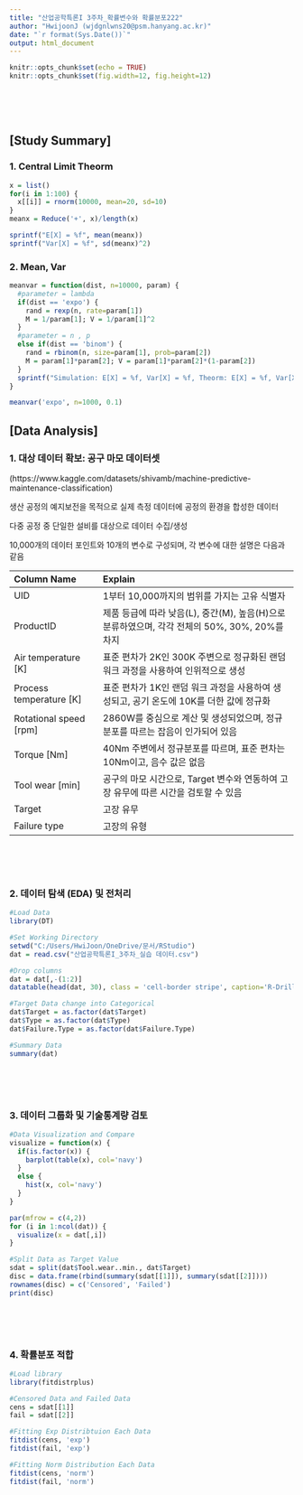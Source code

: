 ---
title: "산업공학특론I 3주차_확률변수와 확률분포222"
author: "HwijoonJ (wjdgnlwns20@psm.hanyang.ac.kr)"
date: "`r format(Sys.Date())`"
output: html_document
---

```{r setup, include=FALSE}
knitr::opts_chunk$set(echo = TRUE)
knitr::opts_chunk$set(fig.width=12, fig.height=12)
```

<br>
<br>
<br>

## **[Study Summary]**

### 1. Central Limit Theorm
```{r simulation }
x = list()
for(i in 1:100) {
  x[[i]] = rnorm(10000, mean=20, sd=10)
}
meanx = Reduce('+', x)/length(x)

sprintf("E[X] = %f", mean(meanx))
sprintf("Var[X] = %f", sd(meanx)^2)
```

### 2. Mean, Var
```{r simulation_mv}
meanvar = function(dist, n=10000, param) {
  #parameter = lambda
  if(dist == 'expo') {
    rand = rexp(n, rate=param[1])
    M = 1/param[1]; V = 1/param[1]^2
  }
  #parameter = n , p
  else if(dist == 'binom') {
    rand = rbinom(n, size=param[1], prob=param[2])
    M = param[1]*param[2]; V = param[1]*param[2]*(1-param[2])
  }
  sprintf("Simulation: E[X] = %f, Var[X] = %f, Theorm: E[X] = %f, Var[X] = %f", mean(rand), var(rand), M, V)
}

meanvar('expo', n=1000, 0.1)
```

## **[Data Analysis]**

### 1. 대상 데이터 확보: 공구 마모 데이터셋
(https://www.kaggle.com/datasets/shivamb/machine-predictive-maintenance-classification)

생산 공정의 예지보전을 목적으로 실제 측정 데이터에 공정의 환경을 합성한 데이터

다중 공정 중 단일한 설비를 대상으로 데이터 수집/생성

10,000개의 데이터 포인트와 10개의 변수로 구성되며, 각 변수에 대한 설명은 다음과 같음

| Column Name | Explain |
|:--------- | :--------------------- |
| UID | 1부터 10,000까지의 범위를 가지는 고유 식별자 |
| ProductID | 제품 등급에 따라 낮음(L), 중간(M), 높음(H)으로 분류하였으며, 각각 전체의 50%, 30%, 20%를 차지 |
| Air temperature [K] | 표준 편차가 2K인 300K 주변으로 정규화된 랜덤 워크 과정을 사용하여 인위적으로 생성 |
| Process temperature [K] | 표준 편차가 1K인 랜덤 워크 과정을 사용하여 생성되고, 공기 온도에 10K를 더한 값에 정규화 |
| Rotational speed [rpm] | 2860W를 중심으로 계산 및 생성되었으며, 정규 분포를 따르는 잡음이 인가되어 있음 |
| Torque [Nm] | 40Nm 주변에서 정규분포를 따르며, 표준 편차는 10Nm이고, 음수 값은 없음 |
| Tool wear [min] | 공구의 마모 시간으로, Target 변수와 연동하여 고장 유무에 따른 시간을 검토할 수 있음 |
| Target | 고장 유무 |
| Failure type | 고장의 유형 |

<br>
<br>
<br>

### 2. 데이터 탐색 (EDA) 및 전처리
```{r data_eda}
#Load Data
library(DT)

#Set Working Directory
setwd("C:/Users/HwiJoon/OneDrive/문서/RStudio")
dat = read.csv("산업공학특론I_3주차_실습 데이터.csv")

#Drop columns
dat = dat[,-(1:2)]
datatable(head(dat, 30), class = 'cell-border stripe', caption='R-Drill Dataset')

#Target Data change into Categorical
dat$Target = as.factor(dat$Target)
dat$Type = as.factor(dat$Type)
dat$Failure.Type = as.factor(dat$Failure.Type)

#Summary Data
summary(dat)
```

<br>
<br>
<br>

### 3. 데이터 그룹화 및 기술통계량 검토
```{r data_group}
#Data Visualization and Compare
visualize = function(x) {
  if(is.factor(x)) {
    barplot(table(x), col='navy')
  }
  else {
    hist(x, col='navy')
  }
}

par(mfrow = c(4,2))
for (i in 1:ncol(dat)) {
  visualize(x = dat[,i])
}

#Split Data as Target Value
sdat = split(dat$Tool.wear..min., dat$Target)
disc = data.frame(rbind(summary(sdat[[1]]), summary(sdat[[2]])))
rownames(disc) = c('Censored', 'Failed')
print(disc)
```

<br>
<br>
<br>

### 4. 확률분포 적합

```{r data_dist}
#Load library
library(fitdistrplus)

#Censored Data and Failed Data
cens = sdat[[1]]
fail = sdat[[2]]

#Fitting Exp Distribtuion Each Data
fitdist(cens, 'exp')
fitdist(fail, 'exp')

#Fitting Norm Distribution Each Data
fitdist(cens, 'norm')
fitdist(fail, 'norm')
```
